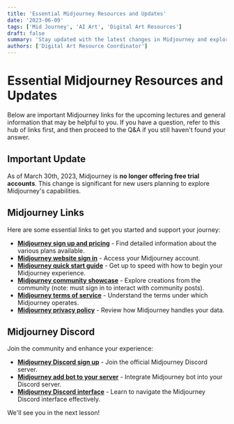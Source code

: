 ```yaml
---
title: 'Essential Midjourney Resources and Updates'
date: '2023-06-09'
tags: ['Mid Journey', 'AI Art', 'Digital Art Resources']
draft: false
summary: 'Stay updated with the latest changes in Midjourney and explore a hub of crucial links for your journey with AI-powered digital art creation. This resource guide includes links to sign up, pricing, quick starts, and community interactions.'
authors: ['Digital Art Resource Coordinator']
---
```


# Essential Midjourney Resources and Updates

Below are important Midjourney links for the upcoming lectures and general information that may be helpful to you. If you have a question, refer to this hub of links first, and then proceed to the Q&A if you still haven't found your answer.

## Important Update

As of March 30th, 2023, Midjourney is **no longer offering free trial accounts**. This change is significant for new users planning to explore Midjourney's capabilities.

## Midjourney Links

Here are some essential links to get you started and support your journey:

- **[Midjourney sign up and pricing](https://docs.midjourney.com/docs/plans)** - Find detailed information about the various plans available.
- **[Midjourney website sign in](https://www.midjourney.com/auth/signin/)** - Access your Midjourney account.
- **[Midjourney quick start guide](https://docs.midjourney.com/docs/quick-start)** - Get up to speed with how to begin your Midjourney experience.
- **[Midjourney community showcase](https://www.midjourney.com/showcase/recent/)** - Explore creations from the community (note: must sign in to interact with community posts).
- **[Midjourney terms of service](https://docs.midjourney.com/docs/terms-of-service)** - Understand the terms under which Midjourney operates.
- **[Midjourney privacy policy](https://docs.midjourney.com/docs/privacy-policy)** - Review how Midjourney handles your data.

## Midjourney Discord

Join the community and enhance your experience:

- **[Midjourney Discord sign up](https://discord.com/invite/midjourney)** - Join the official Midjourney Discord server.
- **[Midjourney add bot to your server](https://docs.midjourney.com/docs/invite-the-bot)** - Integrate Midjourney bot into your Discord server.
- **[Midjourney Discord interface](https://docs.midjourney.com/docs/midjourney-discord)** - Learn to navigate the Midjourney Discord interface effectively.

We'll see you in the next lesson!

